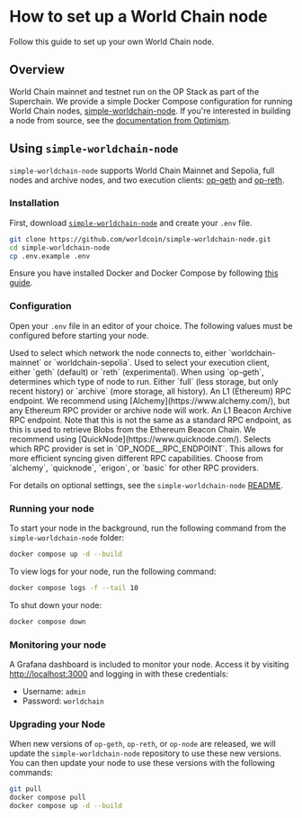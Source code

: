 # How to set up a World Chain node

Follow this guide to set up your own World Chain node.

## Overview

World Chain mainnet and testnet run on the OP Stack as part of the Superchain. We provide a simple Docker Compose configuration for running World Chain nodes, [simple-worldchain-node](https://github.com/worldcoin/simple-worldchain-node). If you're interested in building a node from source, see the [documentation from Optimism](https://docs.optimism.io/builders/node-operators/tutorials/node-from-souce).

## Using `simple-worldchain-node`

`simple-worldchain-node` supports World Chain Mainnet and Sepolia, full nodes and archive nodes, and two execution clients: [op-geth](https://github.com/ethereum-optimism/op-geth) and [op-reth](https://github.com/paradigmxyz/reth).

### Installation

First, download [`simple-worldchain-node`](https://github.com/worldcoin/simple-worldchain-node) and create your `.env` file.

```bash {{ title: "Download simple-worldchain-node"}}
git clone https://github.com/worldcoin/simple-worldchain-node.git
cd simple-worldchain-node
cp .env.example .env
```

Ensure you have installed Docker and Docker Compose by following [this guide](https://docs.docker.com/compose/install/#scenario-three-install-the-docker-compose-standalone).

### Configuration

Open your `.env` file in an editor of your choice. The following values must be configured before starting your node.

<Properties>
	<Property name="NETWORK_NAME" type="worldchain-mainnet | worldchain-sepolia" required={true}>
		Used to select which network the node connects to, either `worldchain-mainnet` or `worldchain-sepolia`.
	</Property>
	<Property name="COMPOSE_PROFILES" type="geth | reth" required={true}>
        Used to select your execution client, either `geth` (default) or `reth` (experimental).
	</Property>
	<Property name="NODE_TYPE" type="full | archive" required={true}>
		When using `op-geth`, determines which type of node to run. Either `full` (less storage, but only recent history) or `archive` (more storage, all history).
	</Property>
	<Property name="OP_NODE__RPC_ENDPOINT" type="URL" required={true}>
		An L1 (Ethereum) RPC endpoint. We recommend using [Alchemy](https://www.alchemy.com/), but any Ethereum RPC provider or archive node will work.
	</Property>
	<Property name="OP_NODE__L1_BEACON" type="URL" required={true}>
		An L1 Beacon Archive RPC endpoint. Note that this is not the same as a standard RPC endpoint, as this is used to retrieve Blobs from the Ethereum Beacon Chain. We recommend using [QuickNode](https://www.quicknode.com/).
	</Property>
	<Property name="OP_NODE__RPC_TYPE" type="string" required={true}>
		Selects which RPC provider is set in `OP_NODE__RPC_ENDPOINT`. This allows for more efficient syncing given different RPC capabilities. Choose from `alchemy`, `quicknode`, `erigon`, or `basic` for other RPC providers.
	</Property>
</Properties>

For details on optional settings, see the `simple-worldchain-node` [README](https://github.com/0xPenryn/simple-worldchain-node?tab=readme-ov-file#optional-configurations).

### Running your node

To start your node in the background, run the following command from the `simple-worldchain-node` folder:

```bash
docker compose up -d --build
```

To view logs for your node, run the following command:

```bash
docker compose logs -f --tail 10
```

To shut down your node:
```bash
docker compose down
```

### Monitoring your node

A Grafana dashboard is included to monitor your node. Access it by visiting [http://localhost:3000](http://localhost:3000) and logging in with these credentials:

- Username: `admin`
- Password: `worldchain`

### Upgrading your Node

When new versions of `op-geth`, `op-reth`, or `op-node` are released, we will update the `simple-worldchain-node` repository to use these new versions. You can then update your node to use these versions with the following commands:

```bash
git pull
docker compose pull
docker compose up -d --build
```